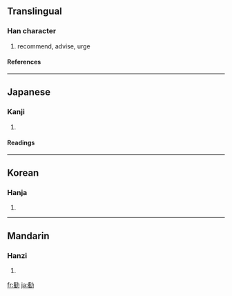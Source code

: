 {{see|勸}}

==Translingual==
===Han character===
{{Han char|rn=19|rad=力|as=11|sn=13|four=|canj=人土大尸 (OGKS)}}
# recommend, advise, urge
====References====
{{Han ref|kx=0149.111|dkj=02433|dj=0337.050|hdz=10379.040|uh=52E7|ud=21223}}
----
==Japanese==
===Kanji===
{{ja-kanji|grade=c|rs=力11}}
# {{defn|Japanese}} 
====Readings====
{{ja-readings|on=[[かん]] (kan)|kun=[[すすめる]] (susumeru)}}
----
==Korean==
===Hanja===
{{ko-hanja|hangeul=권|rv=gwon|mr=kwŏn}}
# {{defn|Korean}}
----
==Mandarin==
===Hanzi===
{{cmn-hanzi|pin=[[quàn]] ([[quan4]]), [[xiāng]] ([[xiang1]])|wg=ch'üan<sup>4</sup>, hsiang<sup>1</sup>}}
# {{defn|Mandarin}}

[[fr:勧]]
[[ja:勧]]